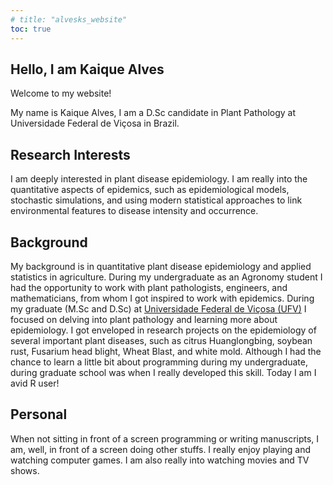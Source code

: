 ```yaml
---
# title: "alvesks_website"
toc: true
---
```


## Hello, I am Kaique Alves

Welcome to my website!

My name is Kaique Alves, I am a D.Sc candidate in Plant Pathology at Universidade Federal de Viçosa in Brazil.

## Research Interests

I am deeply interested in plant disease epidemiology. I am really into the quantitative aspects of epidemics, such as epidemiological models, stochastic simulations, and using modern statistical approaches to link environmental features to disease intensity and occurrence. 

## Background

My background is in quantitative plant disease epidemiology and applied statistics in agriculture. During my undergraduate as an Agronomy student I had the opportunity to work with plant pathologists, engineers, and mathematicians, from whom I got inspired to work with epidemics. During my graduate (M.Sc and D.Sc) at [Universidade Federal de Viçosa (UFV)](https://www.ufv.br/){target="_blank"} I focused on delving into plant pathology and learning more about epidemiology. I got enveloped in research projects on the epidemiology of several important plant diseases, such as citrus Huanglongbing, soybean rust, Fusarium head blight, Wheat Blast, and white mold. Although I had the chance to learn a little bit about programming during my undergraduate, during graduate school was when I really developed this skill. Today I am I avid R user! 
 


## Personal

When not sitting in front of a screen programming or writing manuscripts, I am, well, in front of a screen doing other stuffs. I really enjoy playing and watching computer games. I am also really into watching movies and TV shows.


